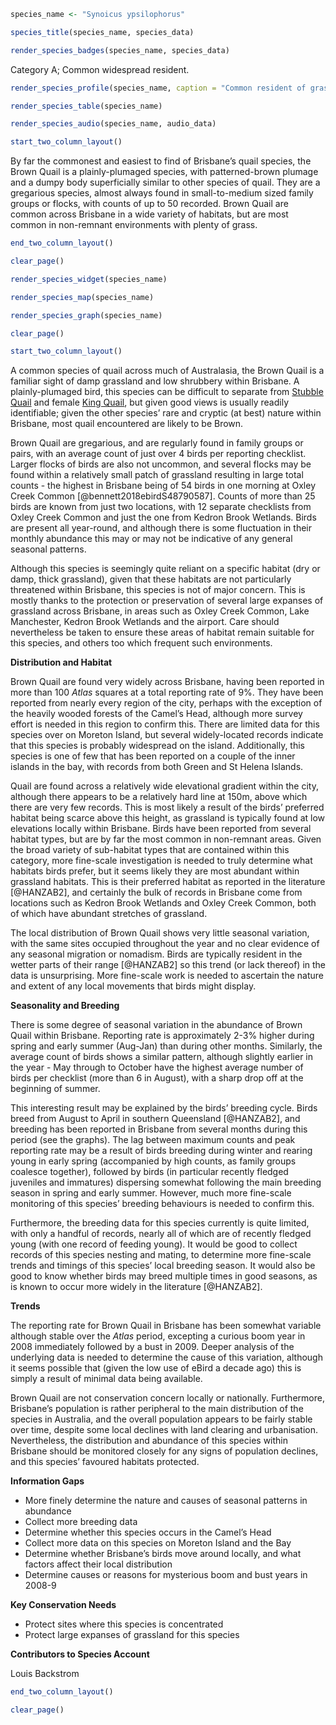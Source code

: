 ```r
species_name <- "Synoicus ypsilophorus"
```

```r
species_title(species_name, species_data)
```

```r
render_species_badges(species_name, species_data)
```

Category A; Common widespread resident.

```r
render_species_profile(species_name, caption = "Common resident of grasslands across Brisbane. Year-round resident, although local nomadic movement may occur in some areas. Not of conservation concern. Photo by Louis Backstrom, Kedron Brook Wetlands, 15 Mar 2018.")
```

```r
render_species_table(species_name)
```

```r
render_species_audio(species_name, audio_data)
```

```r
start_two_column_layout()
```

By far the commonest and easiest to find of Brisbane's quail species, the Brown Quail is a plainly-plumaged species, with patterned-brown plumage and a dumpy body superficially similar to other species of quail. They are a gregarious species, almost always found in small-to-medium sized family groups or flocks, with counts of up to 50 recorded. Brown Quail are common across Brisbane in a wide variety of habitats, but are most common in non-remnant environments with plenty of grass.

```r
end_two_column_layout()
```

```r
clear_page()
```

```r
render_species_widget(species_name)
```

```r
render_species_map(species_name)
```

```r
render_species_graph(species_name)
```

```r
clear_page()
```

```r
start_two_column_layout()
```

A common species of quail across much of Australasia, the Brown Quail is a familiar sight of damp grassland and low shrubbery within Brisbane. A plainly-plumaged bird, this species can be difficult to separate from [Stubble Quail](stubble-quail-coturnix-pectoralis) and female [King Quail](#king-quail-synoicus-chinensis), but given good views is usually readily identifiable; given the other species' rare and cryptic (at best) nature within Brisbane, most quail encountered are likely to be Brown.

Brown Quail are gregarious, and are regularly found in family groups or pairs, with an average count of just over 4 birds per reporting checklist. Larger flocks of birds are also not uncommon, and several flocks may be found within a relatively small patch of grassland resulting in large total counts - the highest in Brisbane being of 54 birds in one morning at Oxley Creek Common [@bennett2018ebirdS48790587]. Counts of more than 25 birds are known from just two locations, with 12 separate checklists from Oxley Creek Common and just the one from Kedron Brook Wetlands. Birds are present all year-round, and although there is some fluctuation in their monthly abundance this may or may not be indicative of any general seasonal patterns.

Although this species is seemingly quite reliant on a specific habitat (dry or damp, thick grassland), given that these habitats are not particularly threatened within Brisbane, this species is not of major concern. This is mostly thanks to the protection or preservation of several large expanses of grassland across Brisbane, in areas such as Oxley Creek Common, Lake Manchester, Kedron Brook Wetlands and the airport. Care should nevertheless be taken to ensure these areas of habitat remain suitable for this species, and others too which frequent such environments.

**Distribution and Habitat**

Brown Quail are found very widely across Brisbane, having been reported in more than 100 _Atlas_ squares at a total reporting rate of 9%. They have been reported from nearly every region of the city, perhaps with the exception of the heavily wooded forests of the Camel's Head, although more survey effort is needed in this region to confirm this. There are limited data for this species over on Moreton Island, but several widely-located records indicate that this species is probably widespread on the island. Additionally, this species is one of few that has been reported on a couple of the inner islands in the bay, with records from both Green and St Helena Islands.

Quail are found across a relatively wide elevational gradient within the city, although there appears to be a relatively hard line at 150m, above which there are very few records. This is most likely a result of the birds' preferred habitat being scarce above this height, as grassland is typically found at low elevations locally within Brisbane. Birds have been reported from several habitat types, but are by far the most common in non-remnant areas. Given the broad variety of sub-habitat types that are contained within this category, more fine-scale investigation is needed to truly determine what habitats birds prefer, but it seems likely they are most abundant within grassland habitats. This is their preferred habitat as reported in the literature [@HANZAB2], and certainly the bulk of records in Brisbane come from locations such as Kedron Brook Wetlands and Oxley Creek Common, both of which have abundant stretches of grassland.

The local distribution of Brown Quail shows very little seasonal variation, with the same sites occupied throughout the year and no clear evidence of any seasonal migration or nomadism. Birds are typically resident in the wetter parts of their range [@HANZAB2] so this trend (or lack thereof) in the data is unsurprising. More fine-scale work is needed to ascertain the nature and extent of any local movements that birds might display.

**Seasonality and Breeding**

There is some degree of seasonal variation in the abundance of Brown Quail within Brisbane. Reporting rate is approximately 2-3% higher during spring and early summer (Aug-Jan) than during other months. Similarly, the average count of birds shows a similar pattern, although slightly earlier in the year - May through to October have the highest average number of birds per checklist (more than 6 in August), with a sharp drop off at the beginning of summer.

This interesting result may be explained by the birds' breeding cycle. Birds breed from August to April in southern Queensland [@HANZAB2], and breeding has been reported in Brisbane from several months during this period (see the graphs). The lag between maximum counts and peak reporting rate may be a result of birds breeding during winter and rearing young in early spring (accompanied by high counts, as family groups coalesce together), followed by birds (in particular recently fledged juveniles and immatures) dispersing somewhat following the main breeding season in spring and early summer. However, much more fine-scale monitoring of this species' breeding behaviours is needed to confirm this.

Furthermore, the breeding data for this species currently is quite limited, with only a handful of records, nearly all of which are of recently fledged young (with one record of feeding young). It would be good to collect records of this species nesting and mating, to determine more fine-scale trends and timings of this species' local breeding season. It would also be good to know whether birds may breed multiple times in good seasons, as is known to occur more widely in the literature [@HANZAB2].

**Trends**

The reporting rate for Brown Quail in Brisbane has been somewhat variable although stable over the _Atlas_ period, excepting a curious boom year in 2008 immediately followed by a bust in 2009. Deeper analysis of the underlying data is needed to determine the cause of this variation, although it seems possible that (given the low use of eBird a decade ago) this is simply a result of minimal data being available.

Brown Quail are not conservation concern locally or nationally. Furthermore, Brisbane’s population is rather peripheral to the main distribution of the species in Australia, and the overall population appears to be fairly stable over time, despite some local declines with land clearing and urbanisation. Nevertheless, the distribution and abundance of this species within Brisbane should be monitored closely for any signs of population declines, and this species' favoured habitats protected.

**Information Gaps**

- More finely determine the nature and causes of seasonal patterns in abundance
- Collect more breeding data
- Determine whether this species occurs in the Camel's Head
- Collect more data on this species on Moreton Island and the Bay
- Determine whether Brisbane's birds move around locally, and what factors affect their local distribution
- Determine causes or reasons for mysterious boom and bust years in 2008-9

**Key Conservation Needs**

- Protect sites where this species is concentrated
- Protect large expanses of grassland for this species

**Contributors to Species Account**

Louis Backstrom

```r
end_two_column_layout()
```

```r
clear_page()
```
